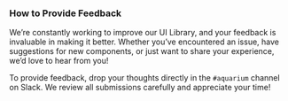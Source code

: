 ### How to Provide Feedback

We’re constantly working to improve our UI Library, and your feedback is invaluable in making it better. Whether you’ve encountered an issue, have suggestions for new components, or just want to share your experience, we’d love to hear from you!

To provide feedback, drop your thoughts directly in the `#aquarium` channel on Slack. We review all submissions carefully and appreciate your time!
